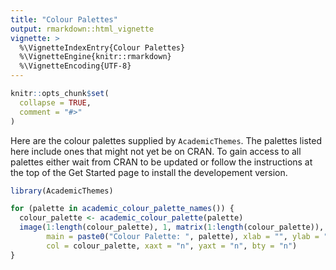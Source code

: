 ```yaml
---
title: "Colour Palettes"
output: rmarkdown::html_vignette
vignette: >
  %\VignetteIndexEntry{Colour Palettes}
  %\VignetteEngine{knitr::rmarkdown}
  %\VignetteEncoding{UTF-8}
---
```


```r
knitr::opts_chunk$set(
  collapse = TRUE,
  comment = "#>"
)
```

Here are the colour palettes supplied by `AcademicThemes`. The palettes listed here include ones that might not yet be on CRAN. To gain access to all palettes either wait from CRAN to be updated or follow the instructions at the top of the Get Started page to install the developement version.

```r
library(AcademicThemes)

for (palette in academic_colour_palette_names()) {
  colour_palette <- academic_colour_palette(palette)
  image(1:length(colour_palette), 1, matrix(1:length(colour_palette)),
        main = paste0("Colour Palette: ", palette), xlab = "", ylab = "",
        col = colour_palette, xaxt = "n", yaxt = "n", bty = "n")
}
```
